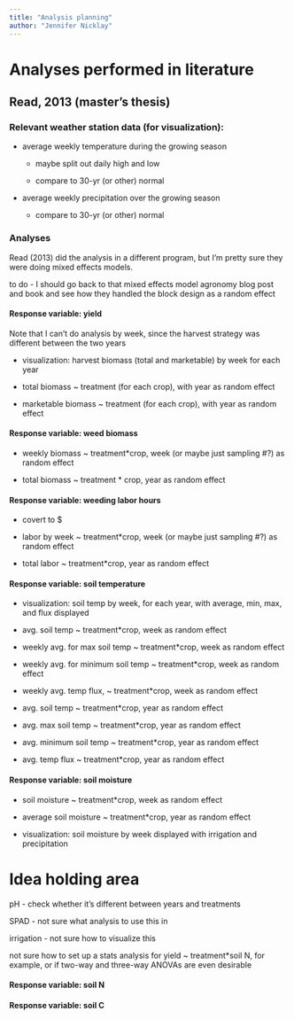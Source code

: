 ```yaml
---
title: "Analysis planning"
author: "Jennifer Nicklay"
---
```


# Analyses performed in literature

## Read, 2013 (master's thesis)

### Relevant weather station data (for visualization):

-   average weekly temperature during the growing season

    -   maybe split out daily high and low

    -   compare to 30-yr (or other) normal

-   average weekly precipitation over the growing season

    -   compare to 30-yr (or other) normal

### Analyses

Read (2013) did the analysis in a different program, but I'm pretty sure they were doing mixed effects models.

to do - I should go back to that mixed effects model agronomy blog post and book and see how they handled the block design as a random effect

#### Response variable: yield

Note that I can't do analysis by week, since the harvest strategy was different between the two years

-   visualization: harvest biomass (total and marketable) by week for each year

-   total biomass \~ treatment (for each crop), with year as random effect

-   marketable biomass \~ treatment (for each crop), with year as random effect

#### Response variable: weed biomass

-   weekly biomass \~ treatment\*crop, week (or maybe just sampling #?) as random effect

-   total biomass \~ treatment \* crop, year as random effect

#### Response variable: weeding labor hours

-   covert to \$

-   labor by week \~ treatment\*crop, week (or maybe just sampling #?) as random effect

-   total labor \~ treatment\*crop, year as random effect

#### Response variable: soil temperature

-   visualization: soil temp by week, for each year, with average, min, max, and flux displayed

-   avg. soil temp \~ treatment\*crop, week as random effect

-   weekly avg. for max soil temp \~ treatment\*crop, week as random effect

-   weekly avg. for minimum soil temp \~ treatment\*crop, week as random effect

-   weekly avg. temp flux, \~ treatment\*crop, week as random effect

-   avg. soil temp \~ treatment\*crop, year as random effect

-   avg. max soil temp \~ treatment\*crop, year as random effect

-   avg. minimum soil temp \~ treatment\*crop, year as random effect

-   avg. temp flux \~ treatment\*crop, year as random effect

#### Response variable: soil moisture

-   soil moisture \~ treatment\*crop, week as random effect

-   average soil moisture \~ treatment\*crop, year as random effect

-   visualization: soil moisture by week displayed with irrigation and precipitation

# Idea holding area

pH - check whether it's different between years and treatments

SPAD - not sure what analysis to use this in

irrigation - not sure how to visualize this

not sure how to set up a stats analysis for yield \~ treatment\*soil N, for example, or if two-way and three-way ANOVAs are even desirable

#### Response variable: soil N

#### Response variable: soil C
